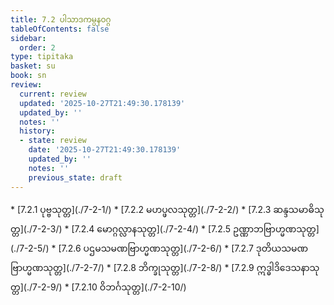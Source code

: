 ```yaml
---
title: 7.2 ပါသာဒကမ္ပနဝဂ္ဂ
tableOfContents: false
sidebar:
  order: 2
type: tipitaka
basket: su
book: sn
review:
  current: review
  updated: '2025-10-27T21:49:30.178139'
  updated_by: ''
  notes: ''
  history:
  - state: review
    date: '2025-10-27T21:49:30.178139'
    updated_by: ''
    notes: ''
    previous_state: draft
---
```



<ReviewStatus review={frontmatter.review} showDetails={true} />

<HypothesisAnnotation frontmatter={frontmatter} />

<DynamicBreadcrumb />



<TableOfContents book="sn" section="7.2">
* [7.2.1 ပုဗ္ဗသုတ္တ](./7-2-1/)
* [7.2.2 မဟပ္ဖလသုတ္တ](./7-2-2/)
* [7.2.3 ဆန္ဒသမာဓိသုတ္တ](./7-2-3/)
* [7.2.4 မောဂ္ဂလ္လာနသုတ္တ](./7-2-4/)
* [7.2.5 ဥဏ္ဏာဘဗြာဟ္မဏသုတ္တ](./7-2-5/)
* [7.2.6 ပဌမသမဏဗြာဟ္မဏသုတ္တ](./7-2-6/)
* [7.2.7 ဒုတိယသမဏဗြာဟ္မဏသုတ္တ](./7-2-7/)
* [7.2.8 ဘိက္ခုသုတ္တ](./7-2-8/)
* [7.2.9 ဣဒ္ဓါဒိဒေသနာသုတ္တ](./7-2-9/)
* [7.2.10 ဝိဘင်္ဂသုတ္တ](./7-2-10/)
</TableOfContents>